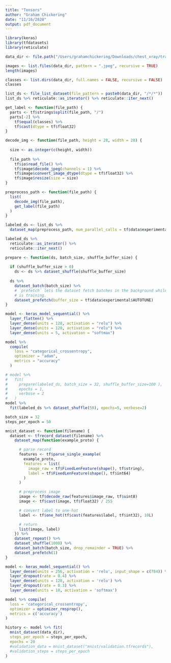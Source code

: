 ```yaml
---
title: "Tensors"
author: "Graham Chickering"
date: "11/16/2020"
output: pdf_document
---
```


```r
library(keras)
library(tfdatasets)
library(reticulate)
```

```r
data_dir <- file.path("/Users/grahamchickering/Downloads/chest_xray/train")
```

```r
images <- list.files(data_dir, pattern = ".jpeg", recursive = TRUE)
length(images)
```

```r
classes <- list.dirs(data_dir, full.names = FALSE, recursive = FALSE)
classes
```

```r
list_ds <- file_list_dataset(file_pattern = paste0(data_dir, "/*/*"))
list_ds %>% reticulate::as_iterator() %>% reticulate::iter_next()
```

```r
get_label <- function(file_path) {
  parts <- tf$strings$split(file_path, "/")
  parts[-2] %>% 
    tf$equal(classes) %>% 
    tf$cast(dtype = tf$float32)
}

decode_img <- function(file_path, height = 28, width = 28) {
  
  size <- as.integer(c(height, width))
  
  file_path %>% 
    tf$io$read_file() %>% 
    tf$image$decode_jpeg(channels = 1) %>% 
    tf$image$convert_image_dtype(dtype = tf$float32) %>% 
    tf$image$resize(size = size)
}

preprocess_path <- function(file_path) {
  list(
    decode_img(file_path),
    get_label(file_path)
  )
}
```

```r
labeled_ds <- list_ds %>% 
  dataset_map(preprocess_path, num_parallel_calls = tf$data$experimental$AUTOTUNE)

labeled_ds %>% 
  reticulate::as_iterator() %>% 
  reticulate::iter_next()
```

```r
prepare <- function(ds, batch_size, shuffle_buffer_size) {
  
  if (shuffle_buffer_size > 0)
    ds <- ds %>% dataset_shuffle(shuffle_buffer_size)
  
  ds %>% 
    dataset_batch(batch_size) %>% 
    # `prefetch` lets the dataset fetch batches in the background while the model
    # is training.
    dataset_prefetch(buffer_size = tf$data$experimental$AUTOTUNE)
}

```

```r
model <- keras_model_sequential() %>% 
  layer_flatten() %>% 
  layer_dense(units = 128, activation = "relu") %>% 
  layer_dense(units = 128, activation = "relu") %>% 
  layer_dense(units = 5, activation = "softmax")

model %>% 
  compile(
    loss = "categorical_crossentropy",
    optimizer = "adam",
    metrics = "accuracy"
  )
```


```r
# model %>% 
#   fit(
#     prepare(labeled_ds, batch_size = 32, shuffle_buffer_size=100 ),
#     epochs = 1,
#     verbose = 2
#   )
model %>%
  fit(labeled_ds %>% dataset_shuffle(50), epochs=5, verbose=2)
```

```r
batch_size = 32
steps_per_epoch = 50
```

```r
mnist_dataset <- function(filename) {
  dataset <- tfrecord_dataset(filename) %>%
    dataset_map(function(example_proto) {

      # parse record
      features <- tf$parse_single_example(
        example_proto,
        features = list(
          image_raw = tf$FixedLenFeature(shape(), tf$string),
          label = tf$FixedLenFeature(shape(), tf$int64)
        )
      )

      # preprocess image
      image <- tf$decode_raw(features$image_raw, tf$uint8)
      image <- tf$cast(image, tf$float32) / 255

      # convert label to one-hot
      label <- tf$one_hot(tf$cast(features$label, tf$int32), 10L)

      # return
      list(image, label)
    }) %>%
    dataset_repeat() %>%
    dataset_shuffle(1000) %>%
    dataset_batch(batch_size, drop_remainder = TRUE) %>%
    dataset_prefetch(1)
}


```

```r
model <- keras_model_sequential() %>%
  layer_dense(units = 256, activation = 'relu', input_shape = c(784)) %>%
  layer_dropout(rate = 0.4) %>%
  layer_dense(units = 128, activation = 'relu') %>%
  layer_dropout(rate = 0.3) %>%
  layer_dense(units = 10, activation = 'softmax')

model %>% compile(
  loss = 'categorical_crossentropy',
  optimizer = optimizer_rmsprop(),
  metrics = c('accuracy')
)
```

```r
history <- model %>% fit(
  mnist_dataset(data_dir),
  steps_per_epoch = steps_per_epoch,
  epochs = 20
  #validation_data = mnist_dataset("mnist/validation.tfrecords"),
  #validation_steps = steps_per_epoch
)
```

